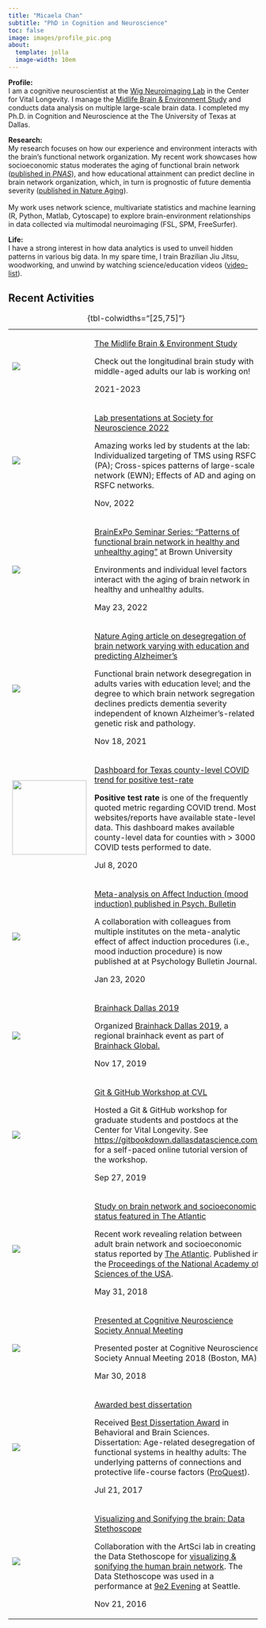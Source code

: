 ```yaml
---
title: "Micaela Chan"
subtitle: "PhD in Cognition and Neuroscience"
toc: false
image: images/profile_pic.png
about:
  template: jolla
  image-width: 10em
---
```


**Profile:**\
I am a cognitive neuroscientist at the [Wig Neuroimaging Lab](https://www.wigneurolab.org/) in the Center for Vital Longevity. I manage the [Midlife Brain & Environment Study](https://mbes.utdallas.edu/) and conducts data analysis on multiple large-scale brain data. I completed my Ph.D. in Cognition and Neuroscience at the The University of Texas at Dallas.

**Research:**\
My research focuses on how our experience and environment interacts with the brain's functional network organization. My recent work showcases how socioeconomic status moderates the aging of functional brain network ([published in *PNAS*](https://www.pnas.org/content/115/22/E5144)), and how educational attainment can predict decline in brain network organization, which, in turn is prognostic of future dementia severity ([published in Nature Aging](https://www.nature.com/articles/s43587-021-00125-4)).\
\
My work uses network science, multivariate statistics and machine learning (R, Python, Matlab, Cytoscape) to explore brain-environment relationships in data collected via multimodal neuroimaging (FSL, SPM, FreeSurfer).

**Life:**\
I have a strong interest in how data analytics is used to unveil hidden patterns in various big data. In my spare time, I train Brazilian Jiu Jitsu, woodworking, and unwind by watching science/education videos ([video-list](https://micaelachan.com/video-list.html)).


## **Recent Activities**

+---------------------------------------------+-------------------------------------------------------------------------------------------------------------------------------------------------------------------------------------------------------------------------------------------------------------------------------------------------------------------------------------------------------------------+
| ![](images/paste-5C92F240.png)              | [The Midlife Brain & Environment Study](https://mbes.utdallas.edu/)                                                                                                                                                                                                                                                                                               |
|                                             |                                                                                                                                                                                                                                                                                                                                                                   |
|                                             | Check out the longitudinal brain study with middle-aged adults our lab is working on!                                                                                                                                                                                                                                                                             |
|                                             |                                                                                                                                                                                                                                                                                                                                                                   |
|                                             | 2021-2023                                                                                                                                                                                                                                                                                                                                                         |
+---------------------------------------------+-------------------------------------------------------------------------------------------------------------------------------------------------------------------------------------------------------------------------------------------------------------------------------------------------------------------------------------------------------------------+
| ![](images/paste-68F5321B.png)              | [Lab presentations at Society for Neuroscience 2022](https://www.abstractsonline.com/pp8/#!/10619/participant/Chan~Micaela~Y~~Dallas~TX~United%20States)                                                                                                                                                                                                          |
|                                             |                                                                                                                                                                                                                                                                                                                                                                   |
|                                             | Amazing works led by students at the lab: Individualized targeting of TMS using RSFC (PA); Cross-spices patterns of large-scale network (EWN); Effects of AD and aging on RSFC networks.                                                                                                                                                                          |
|                                             |                                                                                                                                                                                                                                                                                                                                                                   |
|                                             | Nov, 2022                                                                                                                                                                                                                                                                                                                                                         |
+---------------------------------------------+-------------------------------------------------------------------------------------------------------------------------------------------------------------------------------------------------------------------------------------------------------------------------------------------------------------------------------------------------------------------+
| ![](images/paste-586B5347.png)              | [BrainExPo Seminar Series: "Patterns of functional brain network in healthy and unhealthy aging"](https://events.brown.edu/brain-science/event/229746-brainexpo-seminar-series-patterns-of-functional) at Brown University                                                                                                                                        |
|                                             |                                                                                                                                                                                                                                                                                                                                                                   |
|                                             | Environments and individual level factors interact with the aging of brain network in healthy and unhealthy adults.                                                                                                                                                                                                                                               |
|                                             |                                                                                                                                                                                                                                                                                                                                                                   |
|                                             | May 23, 2022                                                                                                                                                                                                                                                                                                                                                      |
+---------------------------------------------+-------------------------------------------------------------------------------------------------------------------------------------------------------------------------------------------------------------------------------------------------------------------------------------------------------------------------------------------------------------------+
| ![](images/nature_aging_cover.png)          | [Nature Aging article on desegregation of brain network varying with education and predicting Alzheimer's](https://www.nature.com/articles/s43587-021-00125-4)                                                                                                                                                                                                    |
|                                             |                                                                                                                                                                                                                                                                                                                                                                   |
|                                             | Functional brain network desegregation in adults varies with education level; and the degree to which brain network segregation declines predicts dementia severity independent of known Alzheimer's-related genetic risk and pathology.                                                                                                                          |
|                                             |                                                                                                                                                                                                                                                                                                                                                                   |
|                                             | Nov 18, 2021                                                                                                                                                                                                                                                                                                                                                      |
+---------------------------------------------+-------------------------------------------------------------------------------------------------------------------------------------------------------------------------------------------------------------------------------------------------------------------------------------------------------------------------------------------------------------------+
| ![](images/covid_dash_dot.png){width="150"} | [Dashboard for Texas county-level COVID trend for positive test-rate](https://mychan24.shinyapps.io/covid_texas_county_trend_shiny/)                                                                                                                                                                                                                              |
|                                             |                                                                                                                                                                                                                                                                                                                                                                   |
|                                             | **Positive test rate** is one of the frequently quoted metric regarding COVID trend. Most websites/reports have available state-level data. This dashboard makes available county-level data for counties with \> 3000 COVID tests performed to date.                                                                                                             |
|                                             |                                                                                                                                                                                                                                                                                                                                                                   |
|                                             | Jul 8, 2020                                                                                                                                                                                                                                                                                                                                                       |
+---------------------------------------------+-------------------------------------------------------------------------------------------------------------------------------------------------------------------------------------------------------------------------------------------------------------------------------------------------------------------------------------------------------------------+
| ![](images/emo_icons.png)                   | [Meta-analysis on Affect Induction (mood induction) published in Psych. Bulletin](https://micaelachan.com/https/pubmedncbinlmnihgov/31971408/)                                                                                                                                                                                                                    |
|                                             |                                                                                                                                                                                                                                                                                                                                                                   |
|                                             | A collaboration with colleagues from multiple institutes on the meta-analytic effect of affect induction procedures (i.e., mood induction procedure) is now published at at Psychology Bulletin Journal.                                                                                                                                                          |
|                                             |                                                                                                                                                                                                                                                                                                                                                                   |
|                                             | Jan 23, 2020                                                                                                                                                                                                                                                                                                                                                      |
+---------------------------------------------+-------------------------------------------------------------------------------------------------------------------------------------------------------------------------------------------------------------------------------------------------------------------------------------------------------------------------------------------------------------------+
| ![](images/brainhack_2019.png)              | [Brainhack Dallas 2019](https://micaelachan.com/https/brainhack-dallasgithubio/mini-brainhack-utd/)                                                                                                                                                                                                                                                               |
|                                             |                                                                                                                                                                                                                                                                                                                                                                   |
|                                             | Organized [Brainhack Dallas 2019,](https://brainhack-dallas.github.io/mini-brainhack-utd/) a regional brainhack event as part of [Brainhack Global.](http://www.brainhack.org/global2019/)                                                                                                                                                                        |
|                                             |                                                                                                                                                                                                                                                                                                                                                                   |
|                                             | Nov 17, 2019                                                                                                                                                                                                                                                                                                                                                      |
+---------------------------------------------+-------------------------------------------------------------------------------------------------------------------------------------------------------------------------------------------------------------------------------------------------------------------------------------------------------------------------------------------------------------------+
| ![](images/git_logo.png)                    | [Git & GitHub Workshop at CVL](https://gitbookdown.dallasdatascience.com/)                                                                                                                                                                                                                                                                                        |
|                                             |                                                                                                                                                                                                                                                                                                                                                                   |
|                                             | Hosted a Git & GitHub workshop for graduate students and postdocs at the Center for Vital Longevity. See <https://gitbookdown.dallasdatascience.com/> for a self-paced online tutorial version of the workshop.                                                                                                                                                   |
|                                             |                                                                                                                                                                                                                                                                                                                                                                   |
|                                             | Sep 27, 2019                                                                                                                                                                                                                                                                                                                                                      |
+---------------------------------------------+-------------------------------------------------------------------------------------------------------------------------------------------------------------------------------------------------------------------------------------------------------------------------------------------------------------------------------------------------------------------+
| ![](images/atlantic_logo.png)               | [Study on brain network and socioeconomic status featured in The Atlantic](https://www.theatlantic.com/health/archive/2018/05/how-income-affects-the-brain/560318/)                                                                                                                                                                                               |
|                                             |                                                                                                                                                                                                                                                                                                                                                                   |
|                                             | Recent work revealing relation between adult brain network and socioeconomic status reported by [The Atlantic](https://www.theatlantic.com/health/archive/2018/05/how-income-affects-the-brain/560318/). Published in the [Proceedings of the National Academy of Sciences of the USA](https://www.pnas.org/content/115/22/E5144).                                |
|                                             |                                                                                                                                                                                                                                                                                                                                                                   |
|                                             | May 31, 2018                                                                                                                                                                                                                                                                                                                                                      |
+---------------------------------------------+-------------------------------------------------------------------------------------------------------------------------------------------------------------------------------------------------------------------------------------------------------------------------------------------------------------------------------------------------------------------+
| ![](images/poster_present.png)              | [Presented at Cognitive Neuroscience Society Annual Meeting](https://www.cogneurosociety.org/cns-2018-program/)                                                                                                                                                                                                                                                   |
|                                             |                                                                                                                                                                                                                                                                                                                                                                   |
|                                             | Presented poster at Cognitive Neuroscience Society Annual Meeting 2018 (Boston, MA).                                                                                                                                                                                                                                                                              |
|                                             |                                                                                                                                                                                                                                                                                                                                                                   |
|                                             | Mar 30, 2018                                                                                                                                                                                                                                                                                                                                                      |
+---------------------------------------------+-------------------------------------------------------------------------------------------------------------------------------------------------------------------------------------------------------------------------------------------------------------------------------------------------------------------------------------------------------------------+
| ![](images/utd_logo.png)                    | [Awarded best dissertation](https://www.utdallas.edu/news/2017/5/2-32538_University-Honors-Graduate-Students-for-Excellence_story-sidebar.html)                                                                                                                                                                                                                   |
|                                             |                                                                                                                                                                                                                                                                                                                                                                   |
|                                             | Received [Best Dissertation Award](https://www.utdallas.edu/news/2017/5/2-32538_University-Honors-Graduate-Students-for-Excellence_story-sidebar.html) in Behavioral and Brain Sciences.\                                                                                                                                                                         |
|                                             | Dissertation: Age-related desegregation of functional systems in healthy adults: The underlying patterns of connections and protective life-course factors ([ProQuest](https://search.proquest.com/openview/025c110da2f947c0d0d6005994064f0a/)).                                                                                                                  |
|                                             |                                                                                                                                                                                                                                                                                                                                                                   |
|                                             | Jul 21, 2017                                                                                                                                                                                                                                                                                                                                                      |
+---------------------------------------------+-------------------------------------------------------------------------------------------------------------------------------------------------------------------------------------------------------------------------------------------------------------------------------------------------------------------------------------------------------------------+
| ![](images/sonification.png)                | [Visualizing and Sonifying the brain: Data Stethoscope](https://atec.utdallas.edu/content/data-stethoscope/)                                                                                                                                                                                                                                                      |
|                                             |                                                                                                                                                                                                                                                                                                                                                                   |
|                                             | Collaboration with the ArtSci lab in creating the Data Stethoscope for [visualizing & sonifying the human brain network](https://atec.utdallas.edu/content/data-stethoscope/). The Data Stethoscope was used in a performance at [9e2 Evening](https://artscilab.atec.io/marcel-cage-and-john-duchamp-perform-reunion-at-nine-evenings-2-in-seattle/) at Seattle. |
|                                             |                                                                                                                                                                                                                                                                                                                                                                   |
|                                             | Nov 21, 2016                                                                                                                                                                                                                                                                                                                                                      |
+---------------------------------------------+-------------------------------------------------------------------------------------------------------------------------------------------------------------------------------------------------------------------------------------------------------------------------------------------------------------------------------------------------------------------+

: {tbl-colwidths="[25,75]"}

<section>
